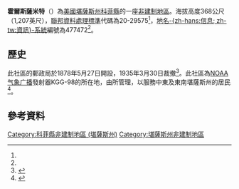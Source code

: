 {{noteTA
|1=zh-hans:县;zh-hk:縣;zh-tw:郡;
}}
{{Infobox settlement
|official_name = 霍爾斯薩米特
|native_name = Halls Summit
|settlement_type = [[非建制地區|非建制地區]] 
|nickname = 
|motto =
|pushpin_map=USA Kansas
|coordinates_region = US-KS
|subdivision_type = [[世界政區索引|國家]]
|subdivision_name = [[美国|美国]]
|subdivision_type1 = [[美國行政區劃|州]]
|subdivision_name1 = [[堪薩斯州|堪薩斯州]]
|subdivision_type2 = [[堪薩斯州行政區劃|縣]]
|subdivision_name2 = [[科菲縣_(堪薩斯州)|科菲縣]]
|unit_pref  =  
|population_as_of = 
|population_footnotes = 
|population_total = 
|population_density_km2 = 
|timezone = [[北美中部时区|CST]]
|utc_offset = -6
|timezone_DST = CDT
|utc_offset_DST = -5
|elevation_footnotes = 
|elevation_m = 368
|elevation_ft = 1207
|latd = 38|latm = 20|lats = 50|latNS = N
|longd = 95|longm = 40|longs = 31|longEW = W
|coordinates_display=%
|area_code = [[電話區號620|620]]
|blank_name = [[聯邦資料處理標準|FIPS編碼]]
|blank_info = 20-29575<ref name="gnis"/>
|blank1_name = [[地名信息系统|GNIS編號]]
|blank1_info = 477472<ref name=gnis>{{GNIS|477472|name=Halls Summit, Kansas}}</ref>
|website = 
}}

'''霍爾斯薩米特'''（{{lang|en|'''Halls Summit'''}}）為[[美國|美國]][[堪薩斯州|堪薩斯州]][[科菲縣_(堪薩斯州)|科菲縣]]的一座[[非建制地區|非建制地區]]。海拔高度368公尺（1,207英尺），[[聯邦資料處理標準|聯邦資料處理標準]]代碼為20-29575<ref name="gnis"/>，[[地名信息系统|地名-{zh-hans:信息; zh-tw:資訊}-系統]]編號為477472<ref name=gnis/>。

==歷史==
此社區的郵政局於1878年5月27日開設，1935年3月30日裁撤<ref>{{cite web|url=http://www.kshs.org/geog/geog_postoffices/search/county:CF |title=Kansas Post Offices, 1828-1961 (archived) |publisher=Kansas Historical Society |accessdate=6 June 2014 |deadurl=yes |archiveurl=https://web.archive.org/web/20131009123958/http://www.kshs.org/geog/geog_postoffices/search/county:CF |archivedate=October 9, 2013 }}</ref>。此社區為[[NOAA气象广播|NOAA气象广播]]發射器KGG-98的所在地，由{{le|堪薩斯州托皮卡國家氣象局|National Weather Service Topeka, Kansas}}所管理，以服務中東及東南堪薩斯州的居民<ref>{{cite web | url=http://www.nws.noaa.gov/nwr/coverage/site2.php?State=KS&Site=KGG98 | title=County Coverage for KGG98 | publisher=National Oceanic and Atmospheric Administration | accessdate=30 May 2015}}</ref>。

==參考資料==
{{Reflist}}

{{科菲縣 (堪薩斯州)}}

{{DEFAULTSORT:Halls Summit}}
[[Category:科菲縣非建制地區_(堪薩斯州)|Category:科菲縣非建制地區 (堪薩斯州)]]
[[Category:堪薩斯州非建制地區|Category:堪薩斯州非建制地區]]

{{CoffeyCountyKS-geo-stub}}